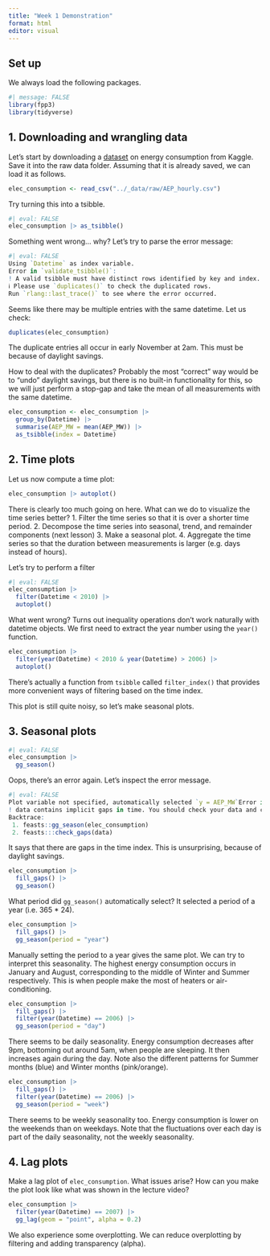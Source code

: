 ```yaml
---
title: "Week 1 Demonstration"
format: html
editor: visual
---
```


## Set up

We always load the following packages.

```r
#| message: FALSE
library(fpp3)
library(tidyverse)
```

## 1. Downloading and wrangling data

Let's start by downloading a [dataset](https://www.kaggle.com/datasets/robikscube/hourly-energy-consumption) on energy consumption from Kaggle. Save it into the raw data folder. Assuming that it is already saved, we can load it as follows.

```r
elec_consumption <- read_csv("../_data/raw/AEP_hourly.csv")
```

Try turning this into a tsibble.

```r
#| eval: FALSE
elec_consumption |> as_tsibble()
```

Something went wrong... why? Let's try to parse the error message:

```r
#| eval: FALSE
Using `Datetime` as index variable.
Error in `validate_tsibble()`:
! A valid tsibble must have distinct rows identified by key and index.
ℹ Please use `duplicates()` to check the duplicated rows.
Run `rlang::last_trace()` to see where the error occurred.
```

Seems like there may be multiple entries with the same datetime. Let us check:

```r
duplicates(elec_consumption)
```

The duplicate entries all occur in early November at 2am. This must be because of daylight savings.

How to deal with the duplicates? Probably the most "correct" way would be to "undo" daylight savings, but there is no built-in functionality for this, so we will just perform a stop-gap and take the mean of all measurements with the same datetime.

```r
elec_consumption <- elec_consumption |> 
  group_by(Datetime) |>
  summarise(AEP_MW = mean(AEP_MW)) |>
  as_tsibble(index = Datetime)
```

## 2. Time plots

Let us now compute a time plot:

```r
elec_consumption |> autoplot()
```

There is clearly too much going on here. What can we do to visualize the time series better? 1. Filter the time series so that it is over a shorter time period. 2. Decompose the time series into seasonal, trend, and remainder components (next lesson) 3. Make a seasonal plot. 4. Aggregate the time series so that the duration between measurements is larger (e.g. days instead of hours).

Let's try to perform a filter

```r
#| eval: FALSE
elec_consumption |> 
  filter(Datetime < 2010) |> 
  autoplot()
```

What went wrong? Turns out inequality operations don't work naturally with datetime objects. We first need to extract the year number using the `year()` function.

```r
elec_consumption |> 
  filter(year(Datetime) < 2010 & year(Datetime) > 2006) |> 
  autoplot()
```

There's actually a function from `tsibble` called `filter_index()` that provides more convenient ways of filtering based on the time index.

This plot is still quite noisy, so let's make seasonal plots.

## 3. Seasonal plots

```r
#| eval: FALSE
elec_consumption |> 
  gg_season()
```

Oops, there's an error again. Let's inspect the error message.

```r
#| eval: FALSE
Plot variable not specified, automatically selected `y = AEP_MW`Error in `check_gaps()`:
! data contains implicit gaps in time. You should check your data and convert implicit gaps into explicit missing values using `tsibble::fill_gaps()` if required.
Backtrace:
 1. feasts::gg_season(elec_consumption)
 2. feasts:::check_gaps(data)
```

It says that there are gaps in the time index. This is unsurprising, because of daylight savings.

```r
elec_consumption |> 
  fill_gaps() |> 
  gg_season()
```

What period did `gg_season()` automatically select? It selected a period of a year (i.e. 365 \* 24).

```r
elec_consumption |> 
  fill_gaps() |>
  gg_season(period = "year")
```

Manually setting the period to a year gives the same plot. We can try to interpret this seasonality. The highest energy consumption occurs in January and August, corresponding to the middle of Winter and Summer respectively. This is when people make the most of heaters or air-conditioning.

```r
elec_consumption |> 
  fill_gaps() |> 
  filter(year(Datetime) == 2006) |>
  gg_season(period = "day")
```

There seems to be daily seasonality. Energy consumption decreases after 9pm, bottoming out around 5am, when people are sleeping. It then increases again during the day. Note also the different patterns for Summer months (blue) and Winter months (pink/orange).

```r
elec_consumption |> 
  fill_gaps() |> 
  filter(year(Datetime) == 2006) |>
  gg_season(period = "week")
```

There seems to be weekly seasonality too. Energy consumption is lower on the weekends than on weekdays. Note that the fluctuations over each day is part of the daily seasonality, not the weekly seasonality.

## 4. Lag plots

Make a lag plot of `elec_consumption`. What issues arise? How can you make the plot look like what was shown in the lecture video?

```r
elec_consumption |> 
  filter(year(Datetime) == 2007) |>
  gg_lag(geom = "point", alpha = 0.2)
```

We also experience some overplotting. We can reduce overplotting by filtering and adding transparency (alpha).
